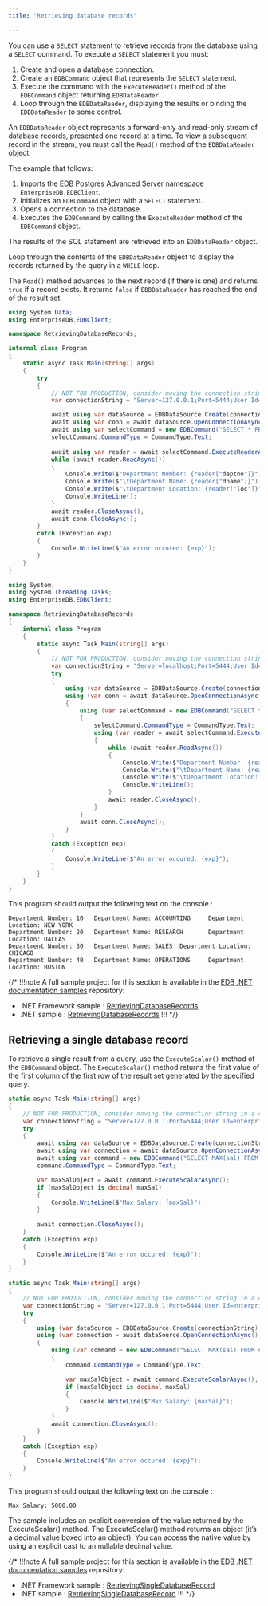 ```yaml
---
title: "Retrieving database records"

---
```


<div id="retrieving_database_records" class="registered_link"></div>

You can use a `SELECT` statement to retrieve records from the database using a `SELECT` command. To execute a `SELECT` statement you must:

1.   Create and open a database connection.
2.   Create an `EDBCommand` object that represents the `SELECT` statement.
3.   Execute the command with the `ExecuteReader()` method of the `EDBCommand` object returning `EDBDataReader`.
4.   Loop through the `EDBDataReader`, displaying the results or binding the `EDBDataReader` to some control.

An `EDBDataReader` object represents a forward-only and read-only stream of database records, presented one record at a time. To view a subsequent record in the stream, you must call the `Read()` method of the `EDBDataReader` object.

The example that follows:

1.  Imports the EDB Postgres Advanced Server namespace `EnterpriseDB.EDBClient`.
2.  Initializes an `EDBCommand` object with a `SELECT` statement.
3.  Opens a connection to the database.
4.  Executes the `EDBCommand` by calling the `ExecuteReader` method of the `EDBCommand` object.

The results of the SQL statement are retrieved into an `EDBDataReader` object.

Loop through the contents of the `EDBDataReader` object to display the records returned by the query in a `WHILE` loop.

The `Read()` method advances to the next record (if there is one) and returns `true` if a record exists. It returns `false` if `EDBDataReader` has reached the end of the result set.

<TabContainer syncKey="sample">
<Tab title=".NET">

```csharp
using System.Data;
using EnterpriseDB.EDBClient;

namespace RetrievingDatabaseRecords;

internal class Program
{
    static async Task Main(string[] args)
    {
        try
        {
            // NOT FOR PRODUCTION, consider moving the connection string in a configuration file
            var connectionString = "Server=127.0.0.1;Port=5444;User Id=enterprisedb;Password=edb;Database=edb";

            await using var dataSource = EDBDataSource.Create(connectionString);
            await using var conn = await dataSource.OpenConnectionAsync();
            await using var selectCommand = new EDBCommand("SELECT * FROM dept", conn);
            selectCommand.CommandType = CommandType.Text;
            
            await using var reader = await selectCommand.ExecuteReaderAsync();
            while (await reader.ReadAsync())
            {
                Console.Write($"Department Number: {reader["deptno"]}");
                Console.Write($"\tDepartment Name: {reader["dname"]}");
                Console.Write($"\tDepartment Location: {reader["loc"]}");
                Console.WriteLine();
            }
            await reader.CloseAsync();
            await conn.CloseAsync();
        }
        catch (Exception exp)
        {
            Console.WriteLine($"An error occured: {exp}");
        }  
    }
}
```

</Tab>
<Tab title=".NET Framework">

```csharp
using System;
using System.Threading.Tasks;
using EnterpriseDB.EDBClient;

namespace RetrievingDatabaseRecords
{
    internal class Program
    {
        static async Task Main(string[] args)
        {
            // NOT FOR PRODUCTION, consider moving the connection string in a configuration file
            var connectionString = "Server=localhost;Port=5444;User Id=enterprisedb;Password=edb;Database=edb";
            try
            {
                using (var dataSource = EDBDataSource.Create(connectionString))
                using (var conn = await dataSource.OpenConnectionAsync())
                {
                    using (var selectCommand = new EDBCommand("SELECT * FROM dept", conn))
                    {
                        selectCommand.CommandType = CommandType.Text;
                        using (var reader = await selectCommand.ExecuteReaderAsync())
                        {
                            while (await reader.ReadAsync())
                            {
                                Console.Write($"Department Number: {reader["deptno"]}");
                                Console.Write($"\tDepartment Name: {reader["dname"]}");
                                Console.Write($"\tDepartment Location: {reader["loc"]}");
                                Console.WriteLine();
                            }
                            await reader.CloseAsync();
                        }
                    }
                    await conn.CloseAsync();
                }
            }
            catch (Exception exp)
            {
                Console.WriteLine($"An error occured: {exp}");
            }
        }
    }
}
```
</Tab>
</TabContainer> 

This program should output the following text on the console : 

```text
Department Number: 10   Department Name: ACCOUNTING     Department Location: NEW YORK
Department Number: 20   Department Name: RESEARCH       Department Location: DALLAS
Department Number: 30   Department Name: SALES  Department Location: CHICAGO
Department Number: 40   Department Name: OPERATIONS     Department Location: BOSTON
```

{/*
!!!note
   A full sample project for this section is available in the [EDB .NET documentation samples](https://github.com/EnterpriseDB/edb-dotnet-docs-samples) repository:
   - .NET Framework sample : [RetrievingDatabaseRecords](https://github.com/EnterpriseDB/edb-dotnet-docs-samples/tree/main/netframework/RetrievingDatabaseRecords)
   - .NET sample : [RetrievingDatabaseRecords](https://github.com/EnterpriseDB/edb-dotnet-docs-samples/tree/main/net/RetrievingDatabaseRecords)
!!!
*/}

## Retrieving a single database record

To retrieve a single result from a query, use the `ExecuteScalar()` method of the `EDBCommand` object. The `ExecuteScalar()` method returns the first value of the first column of the first row of the result set generated by the specified query.

<TabContainer syncKey="sample">
<Tab title=".NET">

```csharp
static async Task Main(string[] args)
{
    // NOT FOR PRODUCTION, consider moving the connection string in a configuration file
    var connectionString = "Server=127.0.0.1;Port=5444;User Id=enterprisedb;Password=edb;Database=edb";
    try
    {
        await using var dataSource = EDBDataSource.Create(connectionString);
        await using var connection = await dataSource.OpenConnectionAsync();
        await using var command = new EDBCommand("SELECT MAX(sal) FROM emp", connection);
        command.CommandType = CommandType.Text;

        var maxSalObject = await command.ExecuteScalarAsync();
        if (maxSalObject is decimal maxSal)
        {
            Console.WriteLine($"Max Salary: {maxSal}");
        }
        
        await connection.CloseAsync();
    }
    catch (Exception exp)
    {
        Console.WriteLine($"An error occured: {exp}");
    }
}
```

</Tab>
<Tab title=".NET Framework">

```csharp
static async Task Main(string[] args)
{
    // NOT FOR PRODUCTION, consider moving the connection string in a configuration file
    var connectionString = "Server=127.0.0.1;Port=5444;User Id=enterprisedb;Password=edb;Database=edb";
    try
    {
        using (var dataSource = EDBDataSource.Create(connectionString))
        using (var connection = await dataSource.OpenConnectionAsync())
        {
            using (var command = new EDBCommand("SELECT MAX(sal) FROM emp", connection))
            {
                command.CommandType = CommandType.Text;

                var maxSalObject = await command.ExecuteScalarAsync();
                if (maxSalObject is decimal maxSal)
                {
                    Console.WriteLine($"Max Salary: {maxSal}");
                }
            }
            await connection.CloseAsync();
        }
    }
    catch (Exception exp)
    {
        Console.WriteLine($"An error occured: {exp}");
    }
}
```
</Tab>
</TabContainer> 

This program should output the following text on the console : 

```text
Max Salary: 5000.00
```

The sample includes an explicit conversion of the value returned by the ExecuteScalar() method. The ExecuteScalar() method returns an object (it’s a decimal value boxed into an object). You can access the native value by using an explicit cast to an nullable decimal value.

{/*
!!!note
   A full sample project for this section is available in the [EDB .NET documentation samples](https://github.com/EnterpriseDB/edb-dotnet-docs-samples) repository:
   - .NET Framework sample : [RetrievingSingleDatabaseRecord](https://github.com/EnterpriseDB/edb-dotnet-docs-samples/tree/main/netframework/RetrievingSingleDatabaseRecord)
   - .NET sample : [RetrievingSingleDatabaseRecord](https://github.com/EnterpriseDB/edb-dotnet-docs-samples/tree/main/net/RetrievingSingleDatabaseRecord)
!!!
*/}